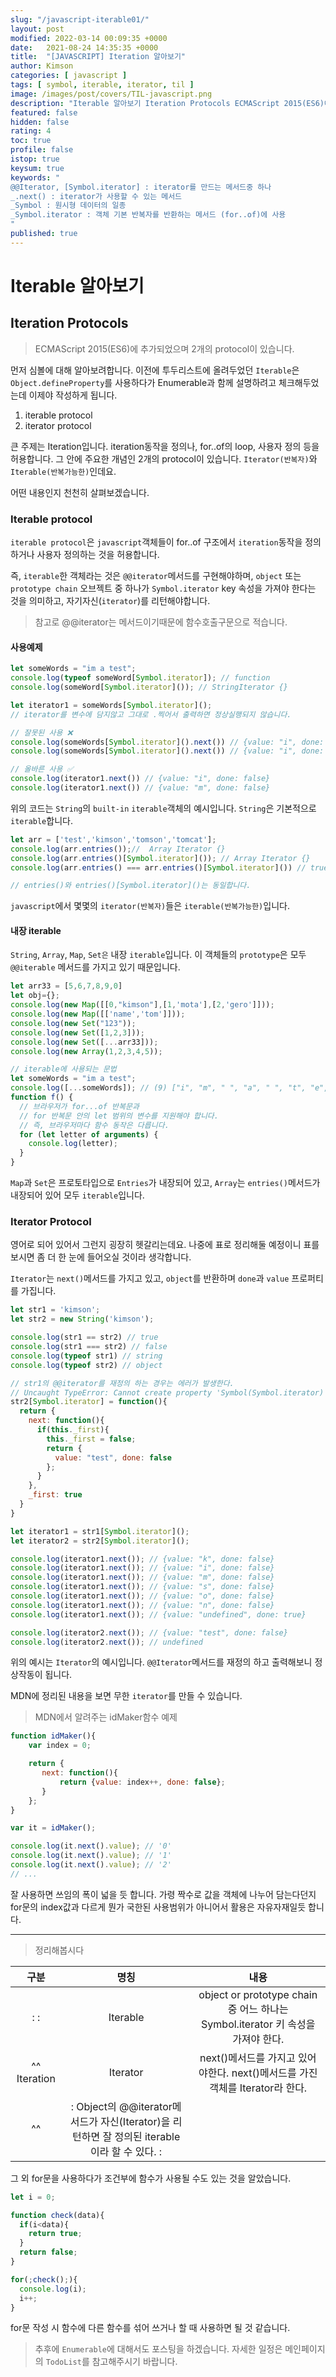 ```yaml
---
slug: "/javascript-iterable01/"
layout: post
modified: 2022-03-14 00:09:35 +0000
date:   2021-08-24 14:35:35 +0000
title:  "[JAVASCRIPT] Iteration 알아보기"
author: Kimson
categories: [ javascript ]
tags: [ symbol, iterable, iterator, til ]
image: /images/post/covers/TIL-javascript.png
description: "Iterable 알아보기 Iteration Protocols ECMAScript 2015(ES6)에 추가되었으며 2개의 protocol이 있습니다. 먼저 심볼에 대해 알아보려합니다. 이전에 투두리스트에 올려두었던 `Iterable`은 `Object.defineProperty`를 사용하다가 Enumerable과 함께 설명하려고 체크해두었는데 이제야 작성하게 됩니다."
featured: false
hidden: false
rating: 4
toc: true
profile: false
istop: true
keysum: true
keywords: "
@@Iterator, [Symbol.iterator] : iterator를 만드는 메서드중 하나
_.next() : iterator가 사용할 수 있는 메서드
_Symbol : 원시형 데이터의 일종
_Symbol.iterator : 객체 기본 반복자를 반환하는 메서드 (for..of)에 사용
"
published: true
---
```


# Iterable 알아보기

## Iteration Protocols

> ECMAScript 2015(ES6)에 추가되었으며 2개의 protocol이 있습니다.

먼저 심볼에 대해 알아보려합니다. 이전에 투두리스트에 올려두었던 `Iterable`은 `Object.defineProperty`를 사용하다가 Enumerable과 함께 설명하려고 체크해두었는데 이제야 작성하게 됩니다.

1. iterable protocol
2. iterator protocol

큰 주제는 Iteration입니다. iteration동작을 정의나, for..of의 loop, 사용자 정의 등을 허용합니다. 그 안에 주요한 개념인 2개의 protocol이 있습니다. `Iterator(반복자)`와 `Iterable(반복가능한)`인데요.  

어떤 내용인지 천천히 살펴보겠습니다.

### Iterable protocol

`iterable protocol`은 `javascript`객체들이 for..of 구조에서 `iteration`동작을 정의하거나 사용자 정의하는 것을 허용합니다.

즉, `iterable`한 객체라는 것은 `@@iterator`메서드를 구현해야하며, `object` 또는 `prototype chain` 오브젝트 중 하나가 `Symbol.iterator` key 속성을 가져야 한다는 것을 의미하고, 자기자신(`iterator`)를 리턴해야합니다.

> 참고로 @@iterator는 메서드이기때문에 함수호출구문으로 적습니다.

#### 사용예제

```javascript
let someWords = "im a test";
console.log(typeof someWord[Symbol.iterator]); // function
console.log(someWord[Symbol.iterator]()); // StringIterator {}

let iterator1 = someWords[Symbol.iterator]();
// iterator를 변수에 담지않고 그대로 .찍어서 출력하면 정상실행되지 않습니다.

// 잘못된 사용 ❌
console.log(someWords[Symbol.iterator]().next()) // {value: "i", done: false}
console.log(someWords[Symbol.iterator]().next()) // {value: "i", done: false}

// 올바른 사용 ✅
console.log(iterator1.next()) // {value: "i", done: false}
console.log(iterator1.next()) // {value: "m", done: false}
```

위의 코드는 `String`의 `built-in` `iterable`객체의 예시입니다. `String`은 기본적으로 `iterable`합니다.

```javascript
let arr = ['test','kimson','tomson','tomcat'];
console.log(arr.entries());//  Array Iterator {}
console.log(arr.entries()[Symbol.iterator]()); // Array Iterator {}
console.log(arr.entries() === arr.entries()[Symbol.iterator]()) // true

// entries()와 entries()[Symbol.iterator]()는 동일합니다.
```

`javascript`에서 몇몇의 `iterator(반복자)`들은 `iterable(반복가능한)`입니다.

#### 내장 iterable

`String`, `Array`, `Map`, `Set은` 내장 `iterable`입니다. 이 객체들의 `prototype`은 모두 `@@iterable` 메서드를 가지고 있기 때문입니다.

```javascript
let arr33 = [5,6,7,8,9,0]
let obj={};
console.log(new Map([[0,"kimson"],[1,'mota'],[2,'gero']]));
console.log(new Map([['name','tom']]));
console.log(new Set("123"));
console.log(new Set([1,2,3]));
console.log(new Set([...arr33]));
console.log(new Array(1,2,3,4,5));

// iterable에 사용되는 문법
let someWords = "im a test";
console.log([...someWords]); // (9) ["i", "m", " ", "a", " ", "t", "e", "s", "t"]
function f() {
  // 브라우저가 for...of 반복문과
  // for 반복문 안의 let 범위의 변수를 지원해야 합니다.
  // 즉, 브라우저마다 함수 동작은 다릅니다.
  for (let letter of arguments) {
    console.log(letter);
  }
}
```

`Map`과 `Set`은 프로토타입으로 `Entries`가 내장되어 있고, `Array`는 `entries()`메서드가 내장되어 있어 모두 `iterable`입니다.

### Iterator Protocol

영어로 되어 있어서 그런지 굉장히 헷갈리는데요. 나중에 표로 정리해둘 예정이니 표를 보시면 좀 더 한 눈에 들어오실 것이라 생각합니다.

`Iterator`는 `next()`메서드를 가지고 있고, `object`를 반환하며 `done`과 `value` 프로퍼티를 가집니다.

```javascript
let str1 = 'kimson';
let str2 = new String('kimson');

console.log(str1 == str2) // true
console.log(str1 === str2) // false
console.log(typeof str1) // string
console.log(typeof str2) // object

// str1의 @@iterator를 재정의 하는 경우는 에러가 발생한다.
// Uncaught TypeError: Cannot create property 'Symbol(Symbol.iterator)' on string 'test some'
str2[Symbol.iterator] = function(){
  return {
    next: function(){
      if(this._first){
        this._first = false;
        return {
          value: "test", done: false
        };
      }
    },
    _first: true
  }
}

let iterator1 = str1[Symbol.iterator]();
let iterator2 = str2[Symbol.iterator]();

console.log(iterator1.next()); // {value: "k", done: false}
console.log(iterator1.next()); // {value: "i", done: false}
console.log(iterator1.next()); // {value: "m", done: false}
console.log(iterator1.next()); // {value: "s", done: false}
console.log(iterator1.next()); // {value: "o", done: false}
console.log(iterator1.next()); // {value: "n", done: false}
console.log(iterator1.next()); // {value: "undefined", done: true}

console.log(iterator2.next()); // {value: "test", done: false}
console.log(iterator2.next()); // undefined
```

위의 예시는 `Iterator`의 예시입니다. `@@Iterator`메서드를 재정의 하고 출력해보니 정상작동이 됩니다.

MDN에 정리된 내용을 보면 무한 `iterator`를 만들 수 있습니다.

> MDN에서 알려주는 idMaker함수 예제

```javascript
function idMaker(){
    var index = 0;

    return {
       next: function(){
           return {value: index++, done: false};
       }
    };
}

var it = idMaker();

console.log(it.next().value); // '0'
console.log(it.next().value); // '1'
console.log(it.next().value); // '2'
// ...
```

잘 사용하면 쓰임의 폭이 넓을 듯 합니다. 가령 짝수로 값을 객체에 나누어 담는다던지 for문의 index값과 다르게 뭔가 국한된 사용범위가 아니어서 활용은 자유자재일듯 합니다.

-----

> 정리해봅시다

|구분|명칭|내용|
| :---------: | :------: | :-----------------------------------------------------------------------------: |
| :         : | Iterable | object or prototype chain 중 어느 하나는 Symbol.iterator 키 속성을 가져야 한다.    |
| ^^ Iteration| Iterator |next()메서드를 가지고 있어야한다. next()메서드를 가진 객체를 Iterator라 한다.         |
| ^^          | : Object의 @@iterator메서드가 자신(Iterator)을 리턴하면 잘 정의된 iterable 이라 할 수 있다. : ||


그 외 for문을 사용하다가 조건부에 함수가 사용될 수도 있는 것을 알았습니다.

```javascript
let i = 0;

function check(data){
  if(i<data){
    return true;
  }
  return false;
}

for(;check();){
  console.log(i);
  i++;
}
```

for문 작성 시 함수에 다른 함수를 섞어 쓰거나 할 때 사용하면 될 것 같습니다.

> 추후에 `Enumerable`에 대해서도 포스팅을 하겠습니다. 자세한 일정은 메인페이지의 `TodoList`를 참고해주시기 바랍니다.